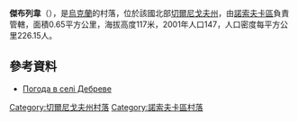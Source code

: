{{coord|51|0|20|N|31|34|56|E|scale:100000|display=title}}

'''傑布列韋'''（{{lang-uk|Дебреве}}），是[[烏克蘭|烏克蘭]]的村落，位於該國北部[[切爾尼戈夫州|切爾尼戈夫州]]，由[[諾索夫卡區|諾索夫卡區]]負責管轄，面積0.65平方公里，海拔高度117米，2001年人口147，人口密度每平方公里226.15人。

==參考資料==
* [http://weather.in.ua/ua/chernigovskaja/6447 Погода в селі Дебреве] {{Wayback|url=http://weather.in.ua/ua/chernigovskaja/6447 |date=20160305213033 }}

[[Category:切爾尼戈夫州村落|Category:切爾尼戈夫州村落]]
[[Category:諾索夫卡區村落|Category:諾索夫卡區村落]]


{{Chernihiv-geo-stub}}